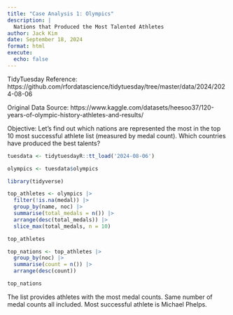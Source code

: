 ```yaml
---
title: "Case Analysis 1: Olympics"
description: |
  Nations that Produced the Most Talented Athletes
author: Jack Kim
date: September 18, 2024
format: html
execute:
  echo: false
---
```


TidyTuesday Reference: https://github.com/rfordatascience/tidytuesday/tree/master/data/2024/2024-08-06

Original Data Source: https://www.kaggle.com/datasets/heesoo37/120-years-of-olympic-history-athletes-and-results/

Objective: Let's find out which nations are represented the most in the top 10 most successful athlete list (measured by medal count). Which countries have produced the best talents?

```r
tuesdata <- tidytuesdayR::tt_load('2024-08-06')

olympics <- tuesdata$olympics
```

```r
library(tidyverse)

top_athletes <- olympics |>
  filter(!is.na(medal)) |> 
  group_by(name, noc) |>  
  summarise(total_medals = n()) |>  
  arrange(desc(total_medals)) |>  
  slice_max(total_medals, n = 10)  

top_athletes

top_nations <- top_athletes |>
  group_by(noc) |> 
  summarise(count = n()) |> 
  arrange(desc(count))

top_nations
```
The list provides athletes with the most medal counts. Same number of medal counts all included. Most successful athlete is Michael Phelps.

```r

```

